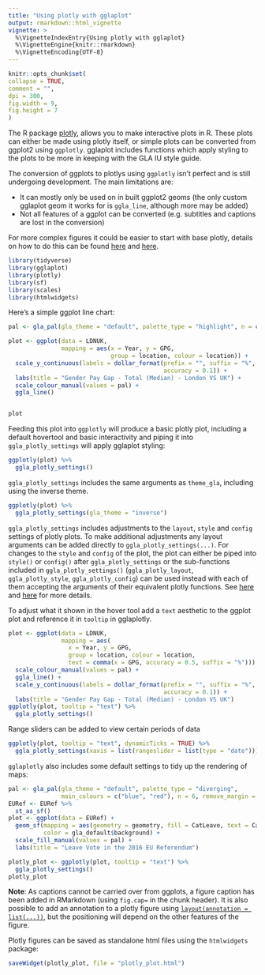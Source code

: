 ```yaml
---
title: "Using plotly with gglaplot"
output: rmarkdown::html_vignette
vignette: >
  %\VignetteIndexEntry{Using plotly with gglaplot}
  %\VignetteEngine{knitr::rmarkdown}
  %\VignetteEncoding{UTF-8}
---
```

  
```r
knitr::opts_chunk$set(
collapse = TRUE,
comment = "",
dpi = 300,
fig.width = 9,
fig.height = 7
)
```

The R package [plotly](https://plotly.com/r/), allows you to make interactive plots in R. These plots can either be made using plotly itself, or simple plots can be converted from ggplot2 using `ggplotly`. gglaplot includes functions which apply styling to the plots to be more in keeping with the GLA IU style guide.

The conversion of ggplots to plotlys using `ggplotly` isn't perfect and is still undergoing development. The main limitations are:

* It can mostly only be used on in built ggplot2 geoms (the only custom gglaplot geom it works for is `ggla_line`, although more may be added)
* Not all features of a ggplot can be converted (e.g. subtitles and captions are lost in the conversion)

For more complex figures it could be easier to start with base plotly, details on how to do this can be found [here](https://plotly-r.com/) and [here](https://plotly.com/r/).


```r
library(tidyverse)
library(gglaplot)
library(plotly)
library(sf)
library(scales)
library(htmlwidgets)
```

Here's a simple ggplot line chart:
```r
pal <- gla_pal(gla_theme = "default", palette_type = "highlight", n = c(1, 1))

plot <- ggplot(data = LDNUK,
               mapping = aes(x = Year, y = GPG,
                             group = location, colour = location)) +
  scale_y_continuous(labels = dollar_format(prefix = "", suffix = "%",
                                            accuracy = 0.1)) +
  labs(title = "Gender Pay Gap - Total (Median) - London VS UK") +
  scale_colour_manual(values = pal) +
  ggla_line()


plot
```

Feeding this plot into `ggplotly` will produce a basic plotly plot, including a default hovertool and basic interactivity and piping it into `ggla_plotly_settings` will apply gglaplot styling:

```r
ggplotly(plot) %>%
  ggla_plotly_settings()
```
`ggla_plotly_settings` includes the same arguments as `theme_gla`, including using the inverse theme.

```r
ggplotly(plot) %>%
  ggla_plotly_settings(gla_theme = "inverse")
```


`ggla_plotly_settings` includes adjustments to the `layout`, `style` and `config` settings of plotly plots. To make additional adjustments any layout arguments can be added directly to `ggla_plotly_settings(...)`. For changes to the `style` and `config` of the plot, the plot can either be piped into `style()` or `config()` after `ggla_plotly_settings` or the sub-functions included in `ggla_plotly_settings()` (`ggla_plotly_layout`, `ggla_plotly_style`, `ggla_plotly_config`) can be used instead with each of them accepting the arguments of their equivalent plotly functions. See [here](https://plotly-r.com/) and [here](https://plotly.com/r/) for more details.

To adjust what it shown in the hover tool add a `text` aesthetic to the ggplot plot and reference it in `tooltip` in gglaplotly.

```r
plot <- ggplot(data = LDNUK,
               mapping = aes(
                 x = Year, y = GPG,
                 group = location, colour = location,
                 text = comma(x = GPG, accuracy = 0.5, suffix = "%"))) +
  scale_colour_manual(values = pal) +
  ggla_line() +
  scale_y_continuous(labels = dollar_format(prefix = "", suffix = "%",
                                            accuracy = 0.1)) +
  labs(title = "Gender Pay Gap - Total (Median) - London VS UK")
ggplotly(plot, tooltip = "text") %>%
  ggla_plotly_settings()
```

Range sliders can be added to view certain periods of data

```r
ggplotly(plot, tooltip = "text", dynamicTicks = TRUE) %>%
  ggla_plotly_settings(xaxis = list(rangeslider = list(type = "date")))

```


`gglaplotly` also includes some default settings to tidy up the rendering of maps:

```r
pal <- gla_pal(gla_theme = "default", palette_type = "diverging",
               main_colours = c("blue", "red"), n = 6, remove_margin = "both")
EURef <- EURef %>%
  st_as_sf()
plot <- ggplot(data = EURef) +
  geom_sf(mapping = aes(geometry = geometry, fill = CatLeave, text = CatLeave),
          color = gla_default$background) +
  scale_fill_manual(values = pal) +
  labs(title = "Leave Vote in the 2016 EU Referendum")

plotly_plot <- ggplotly(plot, tooltip = "text") %>%
  ggla_plotly_settings()
plotly_plot
```

**Note**: As captions cannot be carried over from ggplots, a figure caption has been added in RMarkdown (using `fig.cap=` in the chunk header). It is also possible to add an annotation to a plotly figure using [`layout(annotation = list(...))`](https://plotly.com/r/reference/#layout-annotations), but the positioning will depend on the other features of the figure.

Plotly figures can be saved as standalone html files using the `htmlwidgets` package:


```r
saveWidget(plotly_plot, file = "plotly_plot.html")
```

